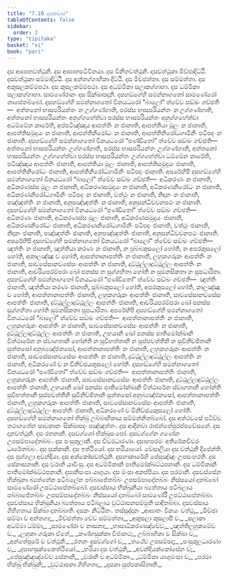 ```yaml
---
title: "7.10 දසකවාර"
tableOfContents: false
sidebar:
  order: 2
type: "tipitaka"
basket: "vi"
book: "pari"
---
```



<DynamicBreadcrumb />

<Division number="330" book="pari">

<Paragraph number="1565" book="pari">
දස ආඝාතවත්ථූනි. දස ආඝාතපටිවිනයා. දස විනීතවත්ථූනි. දසවත්ථුකා මිච්ඡාදිට්ඨි. දසවත්ථුකා සම්මාදිට්ඨි. දස අන්තග්ගාහිකා දිට්ඨි. දස මිච්ඡත්තා. දස සම්මත්තා. දස අකුසලකම්මපථා. දස කුසලකම්මපථා. දස අධම්මිකා සලාකග්ගාහා. දස ධම්මිකා සලාකග්ගාහා. සාමණේරානං දස සික්ඛාපදානි. දසහඞ්ගේහි සමන්නාගතෝ සාමණේරෝ නාසේතබ්බෝ.
</Paragraph>

<Paragraph number="1566" book="pari">
දසහඞ්ගේහි සමන්නාගතෝ විනයධරෝ “බාලෝ” ත්වේව සඞ්ඛං ගච්ඡති—  අත්තනෝ භාසපරියන්තං න උග්ගණ්හාති, පරස්ස භාසපරියන්තං න උග්ගණ්හාති, අත්තනෝ භාසපරියන්තං අනුග්ගහේත්වා පරස්ස භාසපරියන්තං අනුග්ගහේත්වා අධම්මේන කාරේති, අප්පටිඤ්ඤාය ආපත්තිං න ජානාති, ආපත්තියා මූලං න ජානාති, ආපත්තිසමුදයං න ජානාති, ආපත්තිනිරෝධං න ජානාති, ආපත්තිනිරෝධගාමිනිං පටිපදං න ජානාති.
</Paragraph>

<Paragraph number="1567" book="pari">
දසහඞ්ගේහි සමන්නාගතෝ විනයධරෝ “පණ්ඩිතෝ” ත්වේව සඞ්ඛං ගච්ඡති—  අත්තනෝ භාසපරියන්තං උග්ගණ්හාති, පරස්ස භාසපරියන්තං උග්ගණ්හාති, අත්තනෝ භාසපරියන්තං උග්ගහේත්වා පරස්ස භාසපරියන්තං උග්ගහේත්වා ධම්මේන කාරේති, පටිඤ්ඤාය ආපත්තිං ජානාති, ආපත්තියා මූලං ජානාති, ආපත්තිසමුදයං ජානාති, ආපත්තිනිරෝධං ජානාති, ආපත්තිනිරෝධගාමිනිං පටිපදං ජානාති.
</Paragraph>

<Paragraph number="1568" book="pari">
අපරේහිපි දසහඞ්ගේහි සමන්නාගතෝ විනයධරෝ “බාලෝ” ත්වේව සඞ්ඛං ගච්ඡති—  අධිකරණං න ජානාති, අධිකරණස්ස මූලං න ජානාති, අධිකරණසමුදයං න ජානාති, අධිකරණනිරෝධං න ජානාති, අධිකරණනිරෝධගාමිනිං පටිපදං න ජානාති, වත්ථුං න ජානාති, නිදානං න ජානාති, පඤ්ඤත්තිං න ජානාති, අනුපඤ්ඤත්තිං න ජානාති, අනුසන්ධිවචනපථං න ජානාති.
</Paragraph>

<Paragraph number="1569" book="pari">
දසහඞ්ගේහි සමන්නාගතෝ විනයධරෝ “පණ්ඩිතෝ” ත්වේව සඞ්ඛං ගච්ඡති—  අධිකරණං ජානාති, අධිකරණස්ස මූලං ජානාති, අධිකරණසමුදයං ජානාති, අධිකරණනිරෝධං ජානාති, අධිකරණනිරෝධගාමිනිං පටිපදං ජානාති, වත්ථුං ජානාති, නිදානං ජානාති, පඤ්ඤත්තිං ජානාති, අනුපඤ්ඤත්තිං ජානාති, අනුසන්ධිවචනපථං ජානාති.
</Paragraph>

<Paragraph number="1570" book="pari">
අපරේහිපි දසහඞ්ගේහි සමන්නාගතෝ විනයධරෝ “බාලෝ” ත්වේව සඞ්ඛං ගච්ඡති—  ඤත්තිං න ජානාති, ඤත්තියා කරණං න ජානාති, න පුබ්බකුසලෝ හෝති, න අපරකුසලෝ හෝති, අකාලඤ්ඤූ ච හෝති, ආපත්තානාපත්තිං න ජානාති, ලහුකගරුකං ආපත්තිං න ජානාති, සාවසේසානවසේසං ආපත්තිං න ජානාති, දුට්ඨුල්ලාදුට්ඨුල්ලං ආපත්තිං න ජානාති, ආචරියපරම්පරා ඛෝ පනස්ස න සුග්ගහිතා හෝති න සුමනසිකතා න සූපධාරිතා.
</Paragraph>

<Paragraph number="1571" book="pari">
දසහඞ්ගේහි සමන්නාගතෝ විනයධරෝ “පණ්ඩිතෝ” ත්වේව සඞ්ඛං ගච්ඡති—  ඤත්තිං ජානාති, ඤත්තියා කරණං ජානාති, පුබ්බකුසලෝ හෝති, අපරකුසලෝ හෝති, කාලඤ්ඤූ ච හෝති, ආපත්තානාපත්තිං ජානාති, ලහුකගරුකං ආපත්තිං ජානාති, සාවසේසානවසේසං ආපත්තිං ජානාති, දුට්ඨුල්ලාදුට්ඨුල්ලං ආපත්තිං ජානාති, ආචරියපරම්පරා ඛෝ පනස්ස සුග්ගහිතා හෝති සුමනසිකතා සූපධාරිතා.
</Paragraph>

<Paragraph number="1572" book="pari">
අපරේහිපි දසහඞ්ගේහි සමන්නාගතෝ විනයධරෝ “බාලෝ” ත්වේව සඞ්ඛං ගච්ඡති—  ආපත්තානාපත්තිං න ජානාති, ලහුකගරුකං ආපත්තිං න ජානාති, සාවසේසානවසේසං ආපත්තිං න ජානාති, දුට්ඨුල්ලාදුට්ඨුල්ලං ආපත්තිං න ජානාති, උභයානි ඛෝ පනස්ස පාතිමෝක්ඛානි විත්ථාරේන න ස්වාගතානි හෝන්ති න සුවිභත්තානි න සුප්පවත්තීනි න සුවිනිච්ඡිතානි සුත්තසෝ අනුබ්‍යඤ්ජනසෝ, ආපත්තානාපත්තිං න ජානාති, ලහුකගරුකං ආපත්තිං න ජානාති, සාවසේසානවසේසං ආපත්තිං න ජානාති, දුට්ඨුල්ලාදුට්ඨුල්ලං ආපත්තිං න ජානාති, අධිකරණේ ච න විනිච්ඡයකුසලෝ හෝති.
</Paragraph>

<Paragraph number="1573" book="pari">
දසහඞ්ගේහි සමන්නාගතෝ විනයධරෝ “පණ්ඩිතෝ” ත්වේව සඞ්ඛං ගච්ඡති—  ආපත්තානාපත්තිං ජානාති, ලහුකගරුකං ආපත්තිං ජානාති, සාවසේසානවසේසං ආපත්තිං ජානාති, දුට්ඨුල්ලාදුට්ඨුල්ලං ආපත්තිං ජානාති, උභයානි ඛෝ පනස්ස පාතිමෝක්ඛානි විත්ථාරේන ස්වාගතානි හෝන්ති සුවිභත්තානි සුප්පවත්තීනි සුවිනිච්ඡිතානි සුත්තසෝ අනුබ්‍යඤ්ජනසෝ, ආපත්තානාපත්තිං ජානාති, ලහුකගරුකං ආපත්තිං ජානාති, සාවසේසානවසේසං ආපත්තිං ජානාති, දුට්ඨුල්ලාදුට්ඨුල්ලං ආපත්තිං ජානාති, අධිකරණේ ච විනිච්ඡයකුසලෝ හෝති.
</Paragraph>

<Paragraph number="1574" book="pari">
දසහඞ්ගේහි සමන්නාගතෝ භික්ඛු උබ්බාහිකාය සම්මන්නිතබ්බෝ. දස අත්ථවසේ පටිච්ච තථාගතේන සාවකානං සික්ඛාපදං පඤ්ඤත්තං. දස ආදීනවා රාජන්තේපුරප්පවේසනේ. දස දානවත්ථූනි. දස රතනානි. දසවග්ගෝ භික්ඛුසංඝෝ. දසවග්ගේන ගණේන උපසම්පාදේතබ්බං. දස පංසුකූලානි. දස චීවරධාරණා. දසාහපරමං අතිරේකචීවරං ධාරේතබ්බං. දස සුක්කානි. දස ඉත්ථියෝ. දස භරියායෝ. වේසාලියා දස වත්ථූනි දීපේන්ති. දස පුග්ගලා අවන්දියා. දස අක්කෝසවත්ථූනි. දසහාකාරේහි පේසුඤ්ඤං උපසංහරති. දස සේනාසනානි. දස වරානි යාචිංසු. දස අධම්මිකානි පාතිමෝක්ඛට්ඨපනානි. දස ධම්මිකානි පාතිමෝක්ඛට්ඨපනානි. දසානිසංසා යාගුයා. දස මංසා අකප්පියා. දස පරමානි. දසවස්සේන භික්ඛුනා බ්‍යත්තේන පටිබලේන පබ්බාජේතබ්බං උපසම්පාදේතබ්බං නිස්සයෝ දාතබ්බෝ සාමණේරෝ උපට්ඨාපේතබ්බෝ. දසවස්සාය භික්ඛුනියා බ්‍යත්තාය පටිබලාය පබ්බාජේතබ්බං උපසම්පාදේතබ්බං නිස්සයෝ දාතබ්බෝ සාමණේරී උපට්ඨාපේතබ්බා. දසවස්සාය භික්ඛුනියා බ්‍යත්තාය පටිබලාය වුට්ඨාපනසම්මුති සාදිතබ්බා. දසවස්සාය ගිහිගතාය සික්ඛා දාතබ්බාති.

</Paragraph>
</Division>

<Paragraph number="1575" type="center" book="pari">
දසකං නිට්ඨිතං.



</Paragraph>

<Paragraph number="1576" type="center" book="pari">
තස්සුද්දානං


</Paragraph>

<Paragraph number="1577" type="verses" book="pari">
_ආඝාතං විනයං වත්ථු,_  
_මිච්ඡා සම්මා ච අන්තගා;_  
_මිච්ඡත්තා චේව සම්මත්තා,_  
_අකුසලා කුසලාපි ච._  

</Paragraph>

<Paragraph number="1578" type="verses" book="pari">
_සලාකා අධම්මා ධම්මා,_  
_සාමණේරා ච නාසනා;_  
_භාසාධිකරණඤ්චේව,_  
_ඤත්තිලහුකමේව ච._  

</Paragraph>

<Paragraph number="1579" type="verses" book="pari">
_ලහුකා ගරුකා ඒතේ,_  
_කණ්හසුක්කා විජානථ;_  
උබ්බාහිකා ච සික්ඛා ච,_  
_අන්තේපුරේ ච වත්ථූනි._  

</Paragraph>

<Paragraph number="1580" type="verses" book="pari">
_රතනං දසවග්ගෝ ච,_  
_තථේව උපසම්පදා;_  
_පංසුකූලධාරණා ච,_  
_දසාහසුක්කෛත්ථියෝ._  

</Paragraph>

<Paragraph number="1581" type="verses" book="pari">
_භරියා දස වත්ථූනි,_  
_අවන්දියක්කෝසේන ච;_  
_පේසුඤ්ඤඤ්චේව සේනානි,_  
_වරානි ච අධම්මිකා._  

</Paragraph>

<Paragraph number="1582" type="verses" book="pari">
_ධම්මිකා යාගුමංසා ච,_  
_පරමා භික්ඛු භික්ඛුනී;_  
_වුට්ඨාපනා ගිහිගතා,_  
_දසකා සුප්පකාසිතාති._
</Paragraph>
